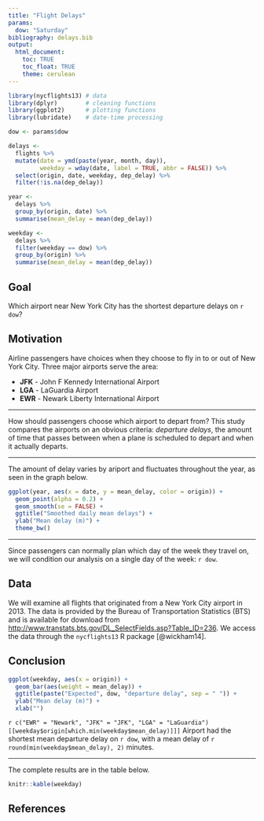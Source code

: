 ```yaml
---
title: "Flight Delays"
params:
  dow: "Saturday"
bibliography: delays.bib
output: 
  html_document:
    toc: TRUE
    toc_float: TRUE
    theme: cerulean
---
```


```r
library(nycflights13) # data
library(dplyr)        # cleaning functions
library(ggplot2)      # plotting functions
library(lubridate)    # date-time processing

dow <- params$dow

delays <-
  flights %>%
  mutate(date = ymd(paste(year, month, day)), 
         weekday = wday(date, label = TRUE, abbr = FALSE)) %>% 
  select(origin, date, weekday, dep_delay) %>%
  filter(!is.na(dep_delay))

year <-
  delays %>% 
  group_by(origin, date) %>% 
  summarise(mean_delay = mean(dep_delay))

weekday <- 
  delays %>%
  filter(weekday == dow) %>%
  group_by(origin) %>%
  summarise(mean_delay = mean(dep_delay))
```

## Goal

Which airport near New York City has the shortest departure delays on `r dow`?

## Motivation

Airline passengers have choices when they choose to fly in to or out of New York City. Three major airports serve the area:

* **JFK** - John F Kennedy International Airport
* **LGA** - LaGuardia Airport
* **EWR** - Newark Liberty International Airport

***

How should passengers choose which airport to depart from? This study compares the airports on an obvious criteria: _departure delays_, the amount of time that passes between when a plane is scheduled to depart and when it actually departs. 

***

The amount of delay varies by ariport and fluctuates throughout the year, as seen in the graph below.

```r
ggplot(year, aes(x = date, y = mean_delay, color = origin)) + 
  geom_point(alpha = 0.2) +
  geom_smooth(se = FALSE) +
  ggtitle("Smoothed daily mean delays") + 
  ylab("Mean delay (m)") + 
  theme_bw()
```

***

Since passengers can normally plan which day of the week they travel on, we will condition our analysis on a single day of the week: `r dow`.

## Data

We will examine all flights that originated from a New York City airport in 2013. The data is provided by the Bureau of Transportation Statistics (BTS) and is available for download from <http://www.transtats.bts.gov/DL_SelectFields.asp?Table_ID=236>. We access the data through the `nycflights13` R package [@wickham14].

## Conclusion

```r
ggplot(weekday, aes(x = origin)) + 
  geom_bar(aes(weight = mean_delay)) +
  ggtitle(paste("Expected", dow, "departure delay", sep = " ")) + 
  ylab("Mean delay (m)") +
  xlab("")
```

`r c("EWR" = "Newark", "JFK" = "JFK", "LGA" = "LaGuardia")[[weekday$origin[which.min(weekday$mean_delay)]]]` Airport had the shortest mean departure delay on `r dow`, with a mean delay of `r round(min(weekday$mean_delay), 2)` minutes.

***

The complete results are in the table below.

```r
knitr::kable(weekday)
```

## References
